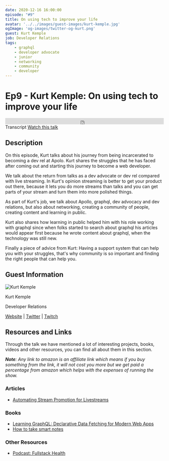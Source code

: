 ```yaml
---
date: 2020-12-16 16:00:00
episode: "#9"
title: On using tech to improve your life
avatar: '../../images/guest-images/kurt-kemple.jpg'
ogImage: 'og-images/twitter-og-kurt.png'
guest: Kurt Kemple
job: Developer Relations
tags: 
    - graphql
    - developer advocate
    - junior
    - networking
    - community
    - developer
---
```


# Ep9 - Kurt Kemple: On using tech to improve your life

<div class="soundcloud-iframe">
    <iframe class="mb-0" width="100%" height="20" scrolling="no" frameborder="no" allow="autoplay" src="https://w.soundcloud.com/player/?url=https%3A//api.soundcloud.com/tracks/948787954&color=%23fc4056&inverse=true&auto_play=false&show_user=true"></iframe>
</div>

<Link class="link-button mr-5" to="/transcripts/ep9-kurt-kemple/">Transcript</Link>
<a class="link-button" href="https://youtu.be/oiq8inWmkks">Watch this talk</a>


## Description

On this episode, Kurt talks about his journey from being incarcerated to becoming a dev rel at Apolo. Kurt shares the struggles that he has faced after coming out and starting this journey to become a web developer.

We talk about the return from talks as a dev advocate or dev rel compared with live streaming. In Kurt's opinion streaming is better to get your product out there, because it lets you do more streams than talks and you can get parts of your stream and turn them into more polished things.

As part of Kurt's job, we talk about Apollo, graphql, dev advocacy and dev relations, but also about networking, creating a community of people, creating content and learning in public.

Kurt also shares how learning in public helped him with his role working with graphql since when folks started to search about graphql his articles would appear first because he wrote content about graphql, when the technology was still new.

Finally a piece of advice from Kurt: Having a support system that can help you with your struggles, that's why community is so important and finding the right people that can help you.

## Guest Information

<div className="episode-card">
    <img src="https://landingintech.com/kurt-kemple.jpg" alt="Kurt Kemple" class="guest-avatar" />
    <div className="mx-8 pt-5">
        <p className="episode-title text-xl">Kurt Kemple</p>
        <p>Developer Relations</p>
        <p>
            <a href="https://theworst.dev/"> Website</a> | <a href="https://twitter.com/kurtkemple"> Twitter</a> | <a href="https://twitch.tv/theworstdev"> Twitch</a>
        </p>
    </div>
</div>

## Resources and Links

Through the talk we have mentioned a lot of interesting projects, books, videos and other resources, you can find all about them in this section.

_**Note**: Any link to amazon is an affiliate link which means if you buy something from the link, it will not cost you more but we get paid a percentage from amazon which helps with the expenses of running the show._


### Articles

- [Automating Stream Promotion for Livestreams](https://theworst.dev/automating-stream-promotion/)


### Books

- [Learning GraphQL: Declarative Data Fetching for Modern Web Apps](https://amzn.to/3gRskl8)
- [How to take smart notes](https://amzn.to/3r51WZZ)

### Other Resources

- [Podcast: Fullstack Health](https://fullstack.health/)
